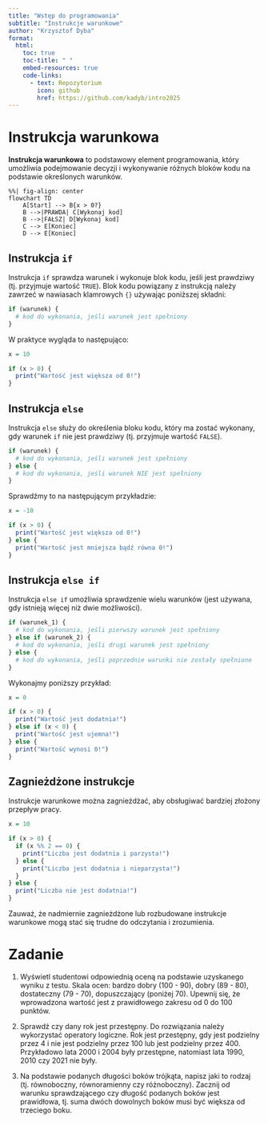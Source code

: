 ```yaml
---
title: "Wstęp do programowania"
subtitle: "Instrukcje warunkowe"
author: "Krzysztof Dyba"
format:
  html:
    toc: true
    toc-title: " "
    embed-resources: true
    code-links:
      - text: Repozytorium
        icon: github
        href: https://github.com/kadyb/intro2025
---
```


# Instrukcja warunkowa

**Instrukcja warunkowa** to podstawowy element programowania, który umożliwia
podejmowanie decyzji i wykonywanie różnych bloków kodu na podstawie określonych
warunków.

```mermaid
%%| fig-align: center
flowchart TD
    A[Start] --> B{x > 0?}
    B -->|PRAWDA| C[Wykonaj kod]
    B -->|FAŁSZ| D[Wykonaj kod]
    C --> E[Koniec]
    D --> E[Koniec]
```

## Instrukcja `if`

Instrukcja `if` sprawdza warunek i wykonuje blok kodu, jeśli jest prawdziwy
(tj. przyjmuje wartość `TRUE`). Blok kodu powiązany z instrukcją należy zawrzeć
w nawiasach klamrowych `{}` używając poniższej składni:

```r
if (warunek) {
  # kod do wykonania, jeśli warunek jest spełniony
}
```

W praktyce wygląda to następująco:

```r
x = 10

if (x > 0) {
  print("Wartość jest większa od 0!")
}
```

## Instrukcja `else`

Instrukcja `else` służy do określenia bloku kodu, który ma zostać wykonany,
gdy warunek `if` nie jest prawdziwy (tj. przyjmuje wartość `FALSE`).

```r
if (warunek) {
  # kod do wykonania, jeśli warunek jest spełniony
} else {
  # kod do wykonania, jeśli warunek NIE jest spełniony
}
```

Sprawdźmy to na następującym przykładzie:

```r
x = -10

if (x > 0) {
  print("Wartość jest większa od 0!")
} else {
  print("Wartość jest mniejsza bądź równa 0!")
}
```

## Instrukcja `else if`

Instrukcja `else if` umożliwia sprawdzenie wielu warunków (jest używana, gdy
istnieją więcej niż dwie możliwości).

```r
if (warunek_1) {
  # kod do wykonania, jeśli pierwszy warunek jest spełniony
} else if (warunek_2) {
  # kod do wykonania, jeśli drugi warunek jest spełniony
} else {
  # kod do wykonania, jeśli poprzednie warunki nie zostały spełnione
}
```

Wykonajmy poniższy przykład:

```r
x = 0

if (x > 0) {
  print("Wartość jest dodatnia!")
} else if (x < 0) {
  print("Wartość jest ujemna!")
} else {
  print("Wartość wynosi 0!")
}
```

## Zagnieżdżone instrukcje

Instrukcje warunkowe można zagnieżdżać, aby obsługiwać bardziej złożony przepływ
pracy.

```r
x = 10

if (x > 0) {
  if (x %% 2 == 0) {
    print("Liczba jest dodatnia i parzysta!")
  } else {
    print("Liczba jest dodatnia i nieparzysta!")
  }
} else {
  print("Liczba nie jest dodatnia!")
}
```

Zauważ, że nadmiernie zagnieżdżone lub rozbudowane instrukcje warunkowe mogą
stać się trudne do odczytania i zrozumienia.

# Zadanie

1. Wyświetl studentowi odpowiednią oceną na podstawie uzyskanego wyniku z testu.
Skala ocen: bardzo dobry (100 - 90), dobry (89 - 80), dostateczny (79 - 70),
dopuszczający (poniżej 70). Upewnij się, że wprowadzona wartość jest
z prawidłowego zakresu od 0 do 100 punktów.

2. Sprawdź czy dany rok jest przestępny. Do rozwiązania należy wykorzystać
operatory logiczne. Rok jest przestępny, gdy jest podzielny przez 4 i nie jest
podzielny przez 100 lub jest podzielny przez 400. Przykładowo lata 2000 i 2004
były przestępne, natomiast lata 1990, 2010 czy 2021 nie były.

3. Na podstawie podanych długości boków trójkąta, napisz jaki to rodzaj
(tj. równoboczny, równoramienny czy różnoboczny). Zacznij od warunku
sprawdzającego czy długość podanych boków jest prawidłowa, tj. suma dwóch
dowolnych boków musi być większa od trzeciego boku.
